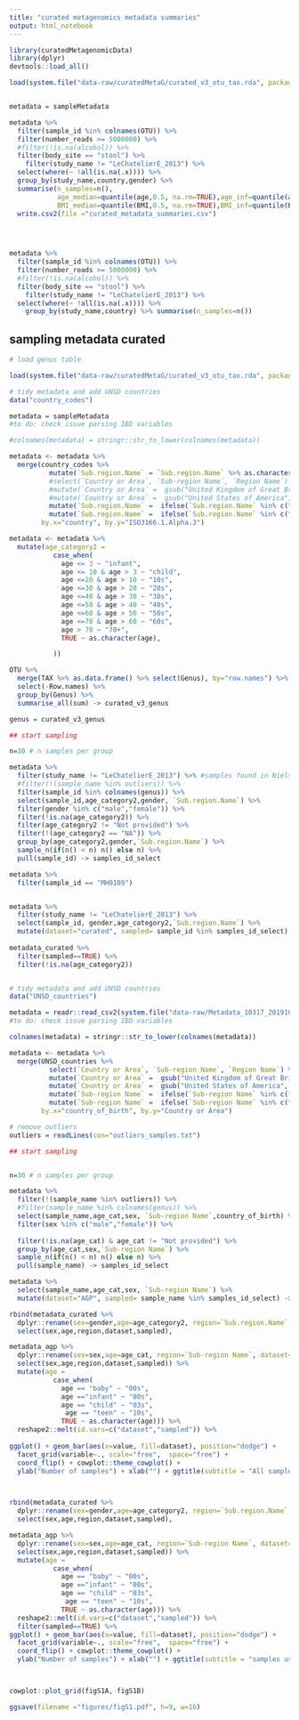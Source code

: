 ```yaml
---
title: "curated metagenomics metadata summaries"
output: html_notebook
---
```


```r

library(curatedMetagenomicData)
library(dplyr)
devtools::load_all()

```



```r

load(system.file("data-raw/curatedMetaG/curated_v3_otu_tax.rda", package = "gutzilla"))



```


```r

metadata = sampleMetadata


```


```r


metadata %>%
  filter(sample_id %in% colnames(OTU)) %>%
  filter(number_reads >= 5000000) %>%
  #filter(!is.na(alcohol)) %>%
  filter(body_site == "stool") %>%
	filter(study_name != "LeChatelierE_2013") %>%
  select(where(~ !all(is.na(.x)))) %>%
  group_by(study_name,country,gender) %>%
  summarise(n_samples=n(), 
            age_median=quantile(age,0.5, na.rm=TRUE),age_inf=quantile(age,0.25, na.rm=TRUE), age_sup=quantile(age,0.75, na.rm=TRUE),age_na_count = sum(is.na(age)),
            BMI_median=quantile(BMI,0.5, na.rm=TRUE),BMI_inf=quantile(BMI,0.25, na.rm=TRUE), BMI_sup=quantile(BMI,0.75, na.rm=TRUE), BMI_na_count = sum(is.na(BMI))) %>% 
  write.csv2(file ="curated_metadata_summaries.csv")

  


metadata %>%
  filter(sample_id %in% colnames(OTU)) %>%
  filter(number_reads >= 5000000) %>%
  #filter(!is.na(alcohol)) %>%
  filter(body_site == "stool") %>%
	filter(study_name != "LeChatelierE_2013") %>%
  select(where(~ !all(is.na(.x)))) %>%
    group_by(study_name,country) %>% summarise(n_samples=n())


```
## sampling metadata curated

```r
# load genus table

load(system.file("data-raw/curatedMetaG/curated_v3_otu_tax.rda", package = "gutzilla"))

# tidy metadata and add UNSD countries
data("country_codes")

metadata = sampleMetadata
#to do: check issue parsing IBD variables

#colnames(metadata) = stringr::str_to_lower(colnames(metadata))

metadata <- metadata %>%
  merge(country_codes %>%
          mutate(`Sub.region.Name` = `Sub.region.Name` %>% as.character()) %>%
          #select(`Country or Area`, `Sub-region Name`, `Region Name`) %>%
          #mutate(`Country or Area` =  gsub("United Kingdom of Great Britain and Northern Ireland", "United Kingdom", `Country or Area`)) %>%
          #mutate(`Country or Area` =  gsub("United States of America", "USA", `Country or Area`)) %>%
          mutate(`Sub.region.Name` =  ifelse(`Sub.region.Name` %in% c("Central Asia", "Southern Asia"), "Central and Southern Asia",`Sub.region.Name`)) %>%
          mutate(`Sub.region.Name` =  ifelse(`Sub.region.Name` %in% c("Melanesia", "Micronesia","Polynesia"), "Oceania (others)",`Sub.region.Name`)),
        by.x="country", by.y="ISO3166.1.Alpha.3")

metadata <- metadata %>%
  mutate(age_category2 =
           case_when(
             age <= 3 ~ "infant",
             age <= 10 & age > 3 ~ "child",
             age <=20 & age > 10 ~ "10s",
             age <=30 & age > 20 ~ "20s",
             age <=40 & age > 30 ~ "30s",
             age <=50 & age > 40 ~ "40s",
             age <=60 & age > 50 ~ "50s",
             age <=70 & age > 60 ~ "60s",
             age > 70 ~ "70+",
             TRUE ~ as.character(age),

           ))

OTU %>%
  merge(TAX %>% as.data.frame() %>% select(Genus), by="row.names") %>%
  select(-Row.names) %>%
  group_by(Genus) %>%
  summarise_all(sum) -> curated_v3_genus

genus = curated_v3_genus

## start sampling

n=30 # n samples per group

metadata %>%
  filter(study_name != "LeChatelierE_2013") %>% #samples found in NielsenHB_2014
  #filter(!(sample_name %in% outliers)) %>%
  filter(sample_id %in% colnames(genus)) %>%
  select(sample_id,age_category2,gender, `Sub.region.Name`) %>%
  filter(gender %in% c("male","female")) %>%
  filter(!is.na(age_category2)) %>%
  filter(age_category2 != "Not provided") %>%
  filter(!(age_category2 == "NA")) %>%
  group_by(age_category2,gender,`Sub.region.Name`) %>%
  sample_n(if(n() < n) n() else n) %>%
  pull(sample_id) -> samples_id_select

metadata %>%
  filter(sample_id == "MH0109")


metadata %>% 
  filter(study_name != "LeChatelierE_2013") %>%
  select(sample_id, gender,age_category2,`Sub.region.Name`) %>%
  mutate(dataset="curated", sampled= sample_id %in% samples_id_select) -> metadata_curated 
  
metadata_curated %>%
  filter(sampled==TRUE) %>%
  filter(!is.na(age_category2))



```


```r


# tidy metadata and add UNSD countries
data("UNSD_countries")

metadata = readr::read_csv2(system.file("data-raw/Metadata_10317_20191022-112414_curatedv4_VSv1.csv", package = "gutzilla"))
#to do: check issue parsing IBD variables

colnames(metadata) = stringr::str_to_lower(colnames(metadata))

metadata <- metadata %>%
  merge(UNSD_countries %>%
          select(`Country or Area`, `Sub-region Name`, `Region Name`) %>%
          mutate(`Country or Area` =  gsub("United Kingdom of Great Britain and Northern Ireland", "United Kingdom", `Country or Area`)) %>%
          mutate(`Country or Area` =  gsub("United States of America", "USA", `Country or Area`)) %>%
          mutate(`Sub-region Name` =  ifelse(`Sub-region Name` %in% c("Central Asia", "Southern Asia"), "Central and Southern Asia",`Sub-region Name`)) %>%
          mutate(`Sub-region Name` =  ifelse(`Sub-region Name` %in% c("Melanesia", "Micronesia","Polynesia"), "Oceania (others)",`Sub-region Name`)),
        by.x="country_of_birth", by.y="Country or Area")

# remove outliers
outliers = readLines(con="outliers_samples.txt")

## start sampling


n=30 # n samples per group

metadata %>%
  filter(!(sample_name %in% outliers)) %>%
  #filter(sample_name %in% colnames(genus)) %>%
  select(sample_name,age_cat,sex, `Sub-region Name`,country_of_birth) %>%
  filter(sex %in% c("male","female")) %>%
  
  filter(!is.na(age_cat) & age_cat != "Not provided") %>%
  group_by(age_cat,sex,`Sub-region Name`) %>%
  sample_n(if(n() < n) n() else n) %>%
  pull(sample_name) -> samples_id_select

metadata %>% 
  select(sample_name,age_cat,sex, `Sub-region Name`) %>%
  mutate(dataset="AGP", sampled= sample_name %in% samples_id_select) -> metadata_agp


```




```r

rbind(metadata_curated %>% 
  dplyr::rename(sex=gender,age=age_category2, region=`Sub.region.Name`, dataset=dataset,sampled=sampled) %>%
  select(sex,age,region,dataset,sampled),

metadata_agp %>%
  dplyr::rename(sex=sex,age=age_cat, region=`Sub-region Name`, dataset=dataset,sampled=sampled) %>%
  select(sex,age,region,dataset,sampled)) %>%
  mutate(age =
           case_when(
             age == "baby" ~ "00s",
             age =="infant" ~ "00s",
             age == "child" ~ "03s",
              age == "teen" ~ "10s",
             TRUE ~ as.character(age))) %>%
  reshape2::melt(id.vars=c("dataset","sampled")) %>%
  
ggplot() + geom_bar(aes(x=value, fill=dataset), position="dodge") + 
  facet_grid(variable~., scale="free",  space="free") +
  coord_flip() + cowplot::theme_cowplot() + 
  ylab("Number of samples") + xlab("") + ggtitle(subtitle = "All samples datasets", label = "") -> figS1A



rbind(metadata_curated %>% 
  dplyr::rename(sex=gender,age=age_category2, region=`Sub.region.Name`, dataset=dataset,sampled=sampled) %>%
  select(sex,age,region,dataset,sampled),

metadata_agp %>%
  dplyr::rename(sex=sex,age=age_cat, region=`Sub-region Name`, dataset=dataset,sampled=sampled) %>%
  select(sex,age,region,dataset,sampled)) %>%
  mutate(age =
           case_when(
             age == "baby" ~ "00s",
             age =="infant" ~ "00s",
             age == "child" ~ "03s",
              age == "teen" ~ "10s",
             TRUE ~ as.character(age))) %>%
  reshape2::melt(id.vars=c("dataset","sampled")) %>%
  filter(sampled==TRUE) %>%
ggplot() + geom_bar(aes(x=value, fill=dataset), position="dodge") + 
  facet_grid(variable~., scale="free",  space="free") +
  coord_flip() + cowplot::theme_cowplot() + 
  ylab("Number of samples") + xlab("") + ggtitle(subtitle = "samples used for DMM modeling", label = "") -> figS1B



cowplot::plot_grid(figS1A, figS1B)

ggsave(filename ="figures/figS1.pdf", h=9, w=16)


```

